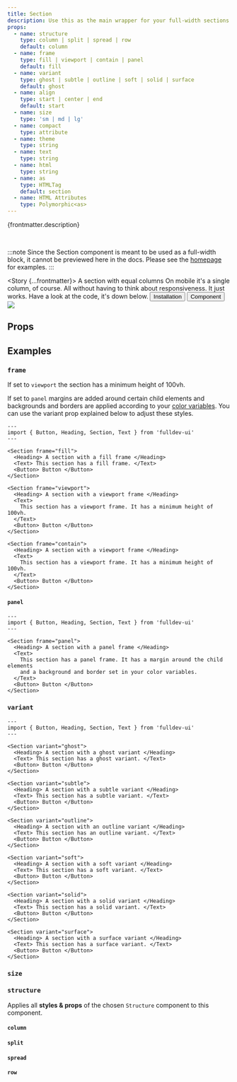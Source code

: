 ```yaml
---
title: Section
description: Use this as the main wrapper for your full-width sections.
props:
  - name: structure
    type: column | split | spread | row
    default: column
  - name: frame
    type: fill | viewport | contain | panel
    default: fill
  - name: variant
    type: ghost | subtle | outline | soft | solid | surface
    default: ghost
  - name: align
    type: start | center | end
    default: start
  - name: size
    type: 'sm | md | lg'
  - name: compact
    type: attribute
  - name: theme
    type: string
  - name: text
    type: string
  - name: html
    type: string
  - name: as
    type: HTMLTag
    default: section
  - name: HTML Attributes
    type: Polymorphic<as>
---
```





{frontmatter.description}

<br />

:::note
Since the Section component is meant to be used as a full-width block, it cannot be previewed here in the docs. Please see the [homepage](/) for examples.
:::

<Story {...frontmatter}>
  <Heading> A section with equal columns </Heading>
  <Text>
    On mobile it's a single column, of course. All without having to think about
    responsiveness. It just works. Have a look at the code, it's down below.
  </Text>
  <Row>
    <Button href="/overview/installation">Installation</Button>
    <Button variant="soft" href="/structure/split">
      Component
    </Button>
  </Row>
  <Image src="/placeholder.jpeg" />
</Story>

## Props

<PropsTable props={frontmatter.props} />

## Examples

### `frame`

If set to `viewport` the section has a minimum height of 100vh.

If set to `panel` margins are added around certain child elements and backgrounds and borders are applied according to your [color variables](/overview/theming). You can use the variant prop explained below to adjust these styles.

```astro live
---
import { Button, Heading, Section, Text } from 'fulldev-ui'
---

<Section frame="fill">
  <Heading> A section with a fill frame </Heading>
  <Text> This section has a fill frame. </Text>
  <Button> Button </Button>
</Section>

<Section frame="viewport">
  <Heading> A section with a viewport frame </Heading>
  <Text>
    This section has a viewport frame. It has a minimum height of 100vh.
  </Text>
  <Button> Button </Button>
</Section>

<Section frame="contain">
  <Heading> A section with a viewport frame </Heading>
  <Text>
    This section has a viewport frame. It has a minimum height of 100vh.
  </Text>
  <Button> Button </Button>
</Section>
```

#### `panel`

<PanelProp />

```astro live
---
import { Button, Heading, Section, Text } from 'fulldev-ui'
---

<Section frame="panel">
  <Heading> A section with a panel frame </Heading>
  <Text>
    This section has a panel frame. It has a margin around the child elements
    and a background and border set in your color variables.
  </Text>
  <Button> Button </Button>
</Section>
```

### `variant`

<VariantProp />

```astro live
---
import { Button, Heading, Section, Text } from 'fulldev-ui'
---

<Section variant="ghost">
  <Heading> A section with a ghost variant </Heading>
  <Text> This section has a ghost variant. </Text>
  <Button> Button </Button>
</Section>

<Section variant="subtle">
  <Heading> A section with a subtle variant </Heading>
  <Text> This section has a subtle variant. </Text>
  <Button> Button </Button>
</Section>

<Section variant="outline">
  <Heading> A section with an outline variant </Heading>
  <Text> This section has an outline variant. </Text>
  <Button> Button </Button>
</Section>

<Section variant="soft">
  <Heading> A section with a soft variant </Heading>
  <Text> This section has a soft variant. </Text>
  <Button> Button </Button>
</Section>

<Section variant="solid">
  <Heading> A section with a solid variant </Heading>
  <Text> This section has a solid variant. </Text>
  <Button> Button </Button>
</Section>

<Section variant="surface">
  <Heading> A section with a surface variant </Heading>
  <Text> This section has a surface variant. </Text>
  <Button> Button </Button>
</Section>
```

### `size`

<SizeProp />

### `structure`

Applies all **styles & props** of the chosen `Structure` component to this component.

#### `column`

<ColumnProp />

#### `split`

<SplitProp />

#### `spread`

<SpreadProp />

#### `row`

<RowProp />
